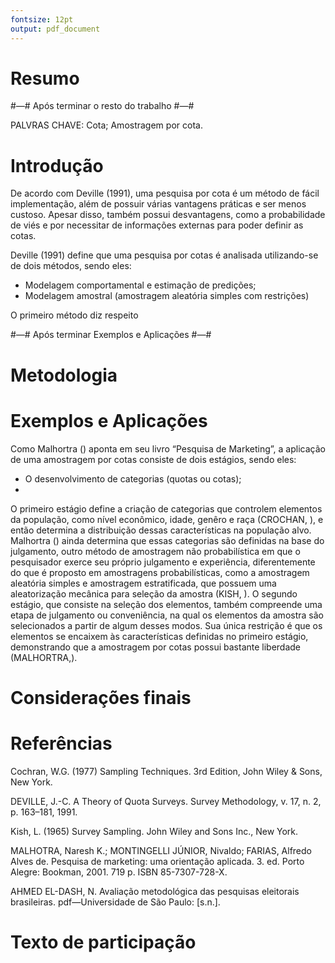 ```yaml
---
fontsize: 12pt
output: pdf_document
---
```


\pagenumbering{gobble}

```{=tex}
\begin{center}
    
    \Large \textbf{UNIVERSIDADE FEDERAL DO ESPÍRITO SANTO}
    
    \vspace{4.5 cm}
    \large \textbf{Amostragem por Cotas}

    \vspace{4.5 cm}
    \Large \textbf{IVAN CUNHA VIEIRA}
    \Large \textbf{Luiz Felipe}
    
    \vspace{8 cm}
    \large VITÓRIA, ES \\
    2024
    
\end{center}
```

\newpage

\pagenumbering{arabic}

# Resumo

#---# Após terminar o resto do trabalho #---#

PALVRAS CHAVE: Cota; Amostragem por cota. 

# Introdução

De acordo com Deville (1991), uma pesquisa por cota é um método de fácil implementação, 
além de possuir várias vantagens práticas e ser menos custoso. Apesar disso, 
também possui desvantagens, como a probabilidade de viés e por necessitar de 
informações externas para poder definir as cotas. 


Deville (1991) define que uma pesquisa por cotas é analisada utilizando-se de dois 
métodos, sendo eles:

-   Modelagem comportamental e estimação de predições;
-   Modelagem amostral (amostragem aleatória simples com restrições)

O primeiro método diz respeito

#---# Após terminar Exemplos e Aplicações #---#

# Metodologia

# Exemplos e Aplicações

Como Malhortra () aponta em seu livro "Pesquisa de Marketing", a aplicação de 
uma amostragem por cotas consiste de dois estágios, sendo eles: 

-   O desenvolvimento de categorias (quotas ou cotas);
-   

O primeiro estágio define a criação de categorias que controlem elementos da 
população, como nível econômico, idade, genêro e raça (CROCHAN, ), e então 
determina a distribuição dessas características na população alvo. Malhortra () 
ainda determina que essas categorias são definidas na base do julgamento, outro 
método de amostragem não probabilística em que o pesquisador
exerce seu próprio julgamento e experiência, diferentemente do que é proposto em
amostragens probabilísticas, como a amostragem aleatória simples e amostragem 
estratificada, que possuem uma aleatorização mecânica para seleção da amostra
(KISH, ).
O segundo estágio, que consiste na seleção dos elementos, também compreende uma 
etapa de julgamento ou conveniência, na qual os elementos da amostra são selecionados 
a partir de algum desses modos. Sua única restrição é que os elementos se encaixem
às características definidas no primeiro estágio, demonstrando que a amostragem 
por cotas possui bastante liberdade (MALHORTRA,).

# Considerações finais



# Referências

Cochran, W.G. (1977) Sampling Techniques. 3rd Edition, John Wiley & Sons, New York.

DEVILLE, J.-C. A Theory of Quota Surveys. Survey Methodology, v. 17, n. 2, p. 163–181,
1991.

Kish, L. (1965) Survey Sampling. John Wiley and Sons Inc., New York.

MALHOTRA, Naresh K.; MONTINGELLI JÚNIOR, Nivaldo; FARIAS, Alfredo Alves de. 
Pesquisa de marketing: uma orientação aplicada. 3. ed. Porto Alegre: Bookman, 2001. 
719 p. ISBN 85-7307-728-X.

AHMED EL-DASH, N. Avaliação metodológica das pesquisas eleitorais brasileiras. pdf—Universidade de São Paulo: [s.n.].

# Texto de participação

